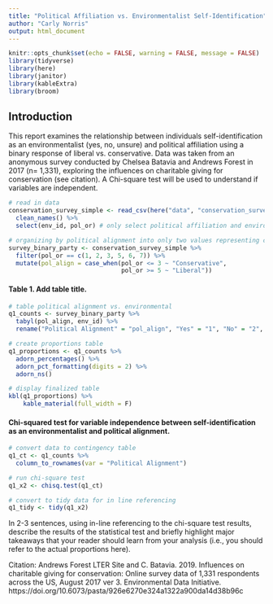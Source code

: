 ```yaml
---
title: "Political Affiliation vs. Environmentalist Self-Identification"
author: "Carly Norris"
output: html_document
---
```


```r
knitr::opts_chunk$set(echo = FALSE, warning = FALSE, message = FALSE)
library(tidyverse)
library(here)
library(janitor)
library(kableExtra)
library(broom)
```

## Introduction

This report examines the relationship between individuals self-identification as an environmentalist (yes, no, unsure) and political affiliation using a binary response of liberal vs. conservative. Data was taken from an anonymous survey conducted by Chelsea Batavia and Andrews Forest in 2017 (n= 1,331), exploring the influences on charitable giving for conservation (see citation). A Chi-square test will be used to understand if variables are independent. 


```r
# read in data
conservation_survey_simple <- read_csv(here("data", "conservation_survey.csv")) %>% 
  clean_names() %>% 
  select(env_id, pol_or) # only select political affiliation and environmentalist

# organizing by political alignment into only two values representing conservative (pol_or = 1-3) or liberal (pol_or = 5-7)
survey_binary_party <- conservation_survey_simple %>% 
  filter(pol_or == c(1, 2, 3, 5, 6, 7)) %>% 
  mutate(pol_align = case_when(pol_or <= 3 ~ "Conservative",
                               pol_or >= 5 ~ "Liberal"))
```

#### Table 1. Add table title.

```r
# table political alignment vs. environmental 
q1_counts <- survey_binary_party %>% 
  tabyl(pol_align, env_id) %>% 
  rename("Political Alignment" = "pol_align", "Yes" = "1", "No" = "2", "Unsure" = "3")

# create proportions table
q1_proportions <- q1_counts %>% 
  adorn_percentages() %>% 
  adorn_pct_formatting(digits = 2) %>% 
  adorn_ns()

# display finalized table
kbl(q1_proportions) %>% 
    kable_material(full_width = F)
```


#### Chi-squared test for variable independence between self-identification as an environmentalist and political alignment.

```r
# convert data to contingency table
q1_ct <- q1_counts %>% 
  column_to_rownames(var = "Political Alignment")

# run chi-square test
q1_x2 <- chisq.test(q1_ct)

# convert to tidy data for in line referencing
q1_tidy <- tidy(q1_x2)
```

In 2-3 sentences, using in-line referencing to the chi-square test results, describe the results of the statistical test and briefly highlight major takeaways that your reader should learn from your analysis (i.e., you should refer to the actual proportions here).


Citation: Andrews Forest LTER Site and C. Batavia. 2019. Influences on charitable giving for conservation: Online survey data of 1,331 respondents across the US, August 2017 ver 3. Environmental Data Initiative. https://doi.org/10.6073/pasta/926e6270e324a1322a900da14d38b96c

